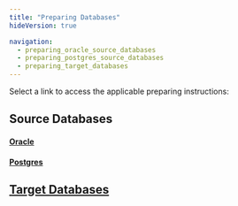 ```yaml
---
title: "Preparing Databases"
hideVersion: true

navigation:
  - preparing_oracle_source_databases
  - preparing_postgres_source_databases
  - preparing_target_databases
---
```


Select a link to access the applicable preparing instructions:

## Source Databases
#### [Oracle](preparing_oracle_source_databases)
#### [Postgres](preparing_postgres_source_databases)

## [Target Databases](preparing_target_databases)


